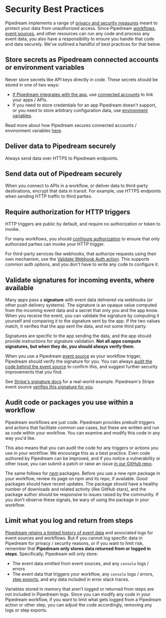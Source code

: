 # Security Best Practices

Pipedream implements a range of [privacy and security measures](/privacy-and-security/) meant to protect your data from unauthorized access. Since Pipedream [workflows](/workflows/), [event sources](/sources/), and other resources can run any code and process any event data, you also have a responsibility to ensure you handle that code and data securely. We've outlined a handful of best practices for that below.

## Store secrets as Pipedream connected accounts or environment variables

Never store secrets like API keys directly in code. These secrets should be stored in one of two ways:

- [If Pipedream integrates with the app](https://pipedream.com/apps), use [connected accounts](/workflows/integrations/connected-accounts/) to link your apps / APIs.
- If you need to store credentials for an app Pipedream doesn't support, or you need to store arbitrary configuration data, use [environment variables](/workflows/environment-variables/).

Read more about how Pipedream secures connected accounts / environment variables [here](/privacy-and-security/#third-party-oauth-grants-api-keys-and-environment-variables).

## Deliver data to Pipedream securely

Always send data over HTTPS to Pipedream endpoints.

## Send data out of Pipedream securely

When you connect to APIs in a workflow, or deliver data to third-party destinations, encrypt that data in transit. For example, use HTTPS endpoints when sending HTTP traffic to third parties.

## Require authorization for HTTP triggers

HTTP triggers are public by default, and require no authorization or token to invoke.

For many workflows, you should [configure authorization](/core/workflows/triggers#authorizing-http-requests) to ensure that only authorized parties can invoke your HTTP trigger.

For third-party services like webhooks, that authorize requests using their own mechanism, use the [Validate Webhook Auth action](https://pipedream.com/apps/http/actions/validate-webhook-auth). This supports common auth options, and you don't have to write any code to configure it.

## Validate signatures for incoming events, where available

Many apps pass a **signature** with event data delivered via webhooks (or other push delivery systems). The signature is an opaque value computed from the incoming event data and a secret that only you and the app know. When you receive the event, you can validate the signature by computing it yourself and comparing it to the signature sent by the app. If the two values match, it verifies that the app sent the data, and not some third party.

Signatures are specific to the app sending the data, and the app should provide instructions for signature validation. **Not all apps compute signatures, but when they do, you should always verify them**.

When you use a Pipedream [event source](/sources/) as your workflow trigger, Pipedream should verify the signature for you. You can always [audit the code behind the event source](#audit-code-or-packages-you-use-within-a-workflow) to confirm this, and suggest further security improvements that you find.

See [Stripe's signature docs](https://stripe.com/docs/webhooks/signatures) for a real-world example. Pipedream's Stripe event source [verifies this signature for you](https://github.com/PipedreamHQ/pipedream/blob/bb1ebedf8cbcc6f1f755a8878c759522b8cc145b/components/stripe/sources/custom-webhook-events/custom-webhook-events.js#L49).

## Audit code or packages you use within a workflow

Pipedream workflows are just code. Pipedream provides prebuilt triggers and actions that facilitate common use cases, but these are written and run as code within your workflow. You can examine and modify this code in any way you'd like.

This also means that you can audit the code for any triggers or actions you use in your workflow. We encourage this as a best practice. Even code authored by Pipedream can be improved, and if you notice a vulnerability or other issue, you can submit a patch or raise an issue [in our GitHub repo](https://github.com/PipedreamHQ/pipedream/tree/master/components).

The same follows for [npm](https://www.npmjs.com/) packages. Before you use a new npm package in your workflow, review its page on npm and its repo, if available. Good packages should have recent updates. The package should have a healthy number of downloads and related activity (like GitHub stars), and the package author should be responsive to issues raised by the community. If you don't observe these signals, be wary of using the package in your workflow.

## Limit what you log and return from steps

[Pipedream retains a limited history of event data](/workflows/limits/#event-execution-history) and associated logs for event sources and workflows. But if you cannot log specific data in Pipedream for privacy / security reasons, or if you want to limit risk, remember that **Pipedream only stores data returned from or logged in steps**. Specifically, Pipedream will only store:

- The event data emitted from event sources, and any `console` logs / errors
- The event data that triggers your workflow, any `console` logs / errors, [step exports](/workflows/#step-exports), and any data included in error stack traces.

Variables stored in memory that aren't logged or returned from steps are not included in Pipedream logs. Since you can modify any code in your Pipedream workflow, if you want to limit what gets logged from a Pipedream action or other step, you can adjust the code accordingly, removing any logs or step exports.
